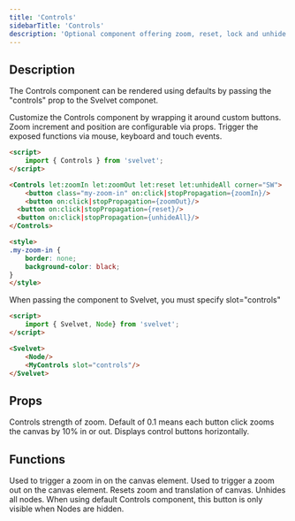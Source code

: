 ```yaml
---
title: 'Controls'
sidebarTitle: 'Controls'
description: 'Optional component offering zoom, reset, lock and unhide functionality. Configurable via props or by passing your own custom buttons as children'
---
```


## Description

The Controls component can be rendered using defaults by passing the "controls" prop to the Svelvet componet.

Customize the Controls component by wrapping it around custom buttons. Zoom increment and position are configurable via props. Trigger the exposed functions via mouse, keyboard and touch events.

```HTML MyControls.svelte
<script>
	import { Controls } from 'svelvet';
</script>

<Controls let:zoomIn let:zoomOut let:reset let:unhideAll corner="SW">
	<button class="my-zoom-in" on:click|stopPropagation={zoomIn}/>
	<button on:click|stopPropagation={zoomOut}/>
  <button on:click|stopPropagation={reset}/>
  <button on:click|stopPropagation={unhideAll}/>
</Controls>

<style>
.my-zoom-in {
    border: none;
    background-color: black;
}
</style>
```

<Note>
  When passing the component to Svelvet, you must specify slot="controls"
</Note>

```HTML MyControls.svelte
<script>
	import { Svelvet, Node} from 'svelvet';
</script>

<Svelvet>
    <Node/>
    <MyControls slot="controls"/>
</Svelvet>
```

## Props

<ResponseField name="increment" type="number" default="0.1">
  Controls strength of zoom. Default of 0.1 means each button click zooms the
  canvas by 10% in or out.
</ResponseField>

<ResponseField name="horizontal" type="boolean" default="false">
  Displays control buttons horizontally.
</ResponseField>

## Functions

<ResponseField name="let:zoomIn" type="function">
  Used to trigger a zoom in on the canvas element.
</ResponseField>

<ResponseField name="let:zoomOut" type="function">
  Used to trigger a zoom out on the canvas element.
</ResponseField>

<ResponseField name="let:reset" type="function">
  Resets zoom and translation of canvas.
</ResponseField>

<ResponseField name="let:unhideAll" type="function">
  Unhides all nodes. When using default Controls component, this button is only
  visible when Nodes are hidden.
</ResponseField>
